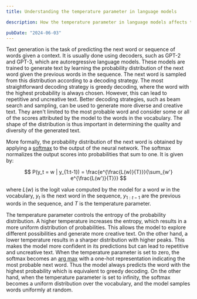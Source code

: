 ```yaml
---
title: Understanding the temperature parameter in language models 

description: How the temperature parameter in language models affects text generation.

pubDate: "2024-06-03"
---
```

Text generation is the task of predicting the next word or sequence of words given a context. It is usually done using decoders, such as GPT-2 and GPT-3, which are autoregressive language models. These models are trained to generate text by learning the probability distribution of the next word given the previous words in the sequence. The next word is sampled from this distribution according to a decoding strategy. The most straightforward decoding strategy is greedy decoding, where the word with the highest probability is always chosen. However, this can lead to repetitive and uncreative text. Better decoding strategies, such as beam search and sampling, can be used to generate more diverse and creative text. They aren't limited to the most probable word and consider some or all of the scores attributed by the model to the words in the vocabulary. The shape of the distribution is thus important in determining the quality and diversity of the generated text.

More formally, the probability distribution of the next word is obtained by applying a <a href='https://en.wikipedia.org/wiki/Softmax_function' >softmax</a> to the output of the neural network. The softmax normalizes the output scores into probabilities that sum to one. It is given by:

$$
P(y_t = w | y_{1:t-1}) = \frac{e^{\frac{L(w)}{T}}}{\sum_{w'} e^{\frac{L(w')}{T}}}
$$

where $L(w)$ is the logit value computed by the model for a word $w$ in the vocabulary, $y_t$ is the next word in the sequence, $y_{1:t-1}$ are the previous words in the sequence, and $T$ is the temperature parameter.

The temperature parameter controls the entropy of the probability distribution. A higher temperature increases the entropy, which results in a more uniform distribution of probabilities. This allows the model to explore different possibilities and generate more creative text. On the other hand, a lower temperature results in a sharper distribution with higher peaks. This makes the model more confident in its predictions but can lead to repetitive and uncreative text. When the temperature parameter is set to zero, the softmax becomes an <a href='https://en.wikipedia.org/wiki/Arg_max'>arg max</a> with a one-hot representation indicating the most probable next word. Thus the model always predicts the word with the highest probability which is equivalent to greedy decoding. On the other hand, when the temperature parameter is set to infinity, the softmax becomes a uniform distribution over the vocabulary, and the model samples words uniformly at random.
